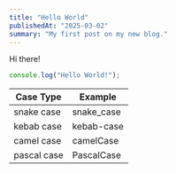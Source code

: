 ```yaml
---
title: "Hello World"
publishedAt: "2025-03-02"
summary: "My first post on my new blog."
---
```


Hi there!

```jsx
console.log("Hello World!");
```
| Case Type   |    Example    |
|----------   |---------      |
| snake case  | snake_case    |
| kebab case  |  kebab-case   |
| camel case  | camelCase     |
| pascal case | PascalCase    |